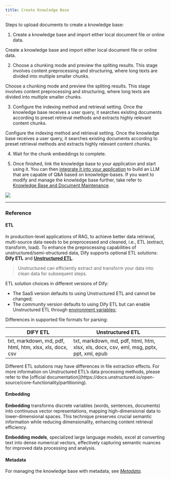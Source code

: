 ```yaml
---
title: Create Knowledge Base
---
```


Steps to upload documents to create a knowledge base:

1. Create a knowledge base and import either local document file or online data.

<Card title="Import text data" icon="link" href="import-content-data">
Create a knowledge base and import either local document file or online data.
</Card>

2. Choose a chunking mode and preview the spliting results. This stage involves content preprocessing and structuring, where long texts are divided into multiple smaller chunks.

<Card title="Choose a hunk mode" icon="link" href="chunking-and-cleaning-text">
Choose a chunking mode and preview the spliting results. This stage involves content preprocessing and structuring, where long texts are divided into multiple smaller chunks.
</Card>

3. Configure the indexing method and retrieval setting. Once the knowledge base receives a user query, it searches existing documents according to preset retrieval methods and extracts highly relevant content chunks.

<Card title="Select the indexing method and retrieval setting" icon="link" href="setting-indexing-methods">
    Configure the indexing method and retrieval setting. Once the knowledge base receives a user query, it searches existing documents according to preset retrieval methods and extracts highly relevant content chunks.
</Card>

4. Wait for the chunk embeddings to complete.

5. Once finished, link the knowledge base to your application and start using it. You can then [integrate it into your application](/en/../integrate-knowledge-within-application) to build an LLM that are capable of Q\&A based on knowledge-bases. If you want to modify and manage the knowledge base further, take refer to [Knowledge Base and Document Maintenance](/en/[knowledge-and-documents-maintenance](/en/guides/knowledge-base/knowledge-and-documents-maintenance)).

![](https://assets-docs.dify.ai/2024/12/a3362a1cd384cb2b539c9858de555518.png)

***

### Reference

#### ETL

In production-level applications of RAG, to achieve better data retrieval, multi-source data needs to be preprocessed and cleaned, i.e., ETL (extract, transform, load). To enhance the preprocessing capabilities of unstructured/semi-structured data, Dify supports optional ETL solutions: **Dify ETL** and [**Unstructured ETL**](https://unstructured.io/).

> Unstructured can efficiently extract and transform your data into clean data for subsequent steps.

ETL solution choices in different versions of Dify:

* The SaaS version defaults to using Unstructured ETL and cannot be changed;
* The community version defaults to using Dify ETL but can enable Unstructured ETL through [environment variables](/en/getting-started/install-self-hosted/environments#zhi-shi-ku-pei-zhi);

Differences in supported file formats for parsing:

| DIFY ETL                                                | Unstructured ETL                                                                        |
| ------------------------------------------------------- | --------------------------------------------------------------------------------------- |
| txt, markdown, md, pdf, html, htm, xlsx, xls, docx, csv | txt, markdown, md, pdf, html, htm, xlsx, xls, docx, csv, eml, msg, pptx, ppt, xml, epub |

<Info>
    Different ETL solutions may have differences in file extraction effects. For more information on Unstructured ETL’s data processing methods, please refer to the [official documentation](https://docs.unstructured.io/open-source/core-functionality/partitioning).
</Info>

#### **Embedding**

**Embedding** transforms discrete variables (words, sentences, documents) into continuous vector representations, mapping high-dimensional data to lower-dimensional spaces. This technique preserves crucial semantic information while reducing dimensionality, enhancing content retrieval efficiency.

**Embedding models**, specialized large language models, excel at converting text into dense numerical vectors, effectively capturing semantic nuances for improved data processing and analysis.

#### **Metadata**

For managing the knowledge base with metadata, see *[Metadata](/en/../metadata)*.
